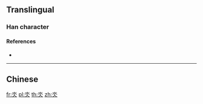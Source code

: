 ==Translingual==

===Han character===
{{Han char|rn=85|rad=水|as=02|sn=6|four=|canj=EO,XEO|ids=⿱水𠆢}}

====References====
* {{Han ref|kx=0603.120|dkj=17099|dj=0997.070|hdz=31547.020|uh=6C3C|ud=27708}}

----

==Chinese==
{{zh-see|溺|v}}

[[fr:氼]]
[[pl:氼]]
[[th:氼]]
[[zh:氼]]